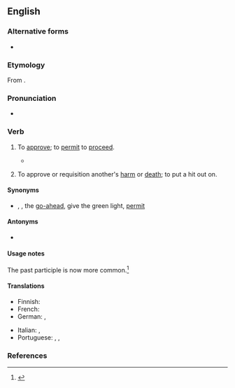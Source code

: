 {{also|green-light|green light}}

==English==

===Alternative forms===
* {{l|en|green-light}}

===Etymology===
From {{m|en|green light}}.

===Pronunciation===
* {{IPA|en|/ˈɡɹiːnlaɪt/}}

===Verb===
{{en-verb|greenlights|greenlighting|greenlighted|past2=greenlit}}

# {{lb|en|transitive}} To [[approve]]; to [[permit]] to [[proceed]].
#* {{quote-journal|en|date=2020 December 2|author=Paul Stephen|title=Network News: Sunak focuses on jobs, infrastructure and 'levelling up'|journal=Rail|page=7|text=Labour's Shadow Chancellor Anneliese Dodds hit back at Sunak and said that his failure to '''greenlight''' major projects such as Northern Powerhouse Rail showed that government claims of levelling up the country were "not supported by the evidence".}}
# {{lb|en|transitive|slang}} To approve or requisition another's [[harm]] or [[death]]; to put a hit out on.

====Synonyms====
* {{sense|approve}} {{l|en|allow}}, {{l|en|approve}}, {{l|en|give}} the [[go-ahead]], give the green light, [[permit]]

====Antonyms====
* {{l|en|redlight}}

====Usage notes====
The past participle {{m|en|greenlit}} is now more common.<ref>{{R:GNV|startyear=1970|greenlighted, greenlit}}</ref>

====Translations====
{{trans-top|to approve}}
* Finnish: {{t|fi|[[näyttää]] [[vihreä|vihreää]] [[valo|valoa]]}}
* French: {{t+|fr|feu vert|alt=donner le/son feu vert pour}}
* German: {{t+|de|grünes Licht geben}}, {{t+|de|genehmigen}}
{{trans-mid}}
* Italian: {{t+|it|approvare}}, {{t+|it|omologare}}
* Portuguese: {{t|pt|[[dar]] ([[o]]) [[sinal verde]]}}, {{t+|pt|permitir}}, {{t+|pt|aprovar}}
{{trans-bottom}}

===References===
<references/>
